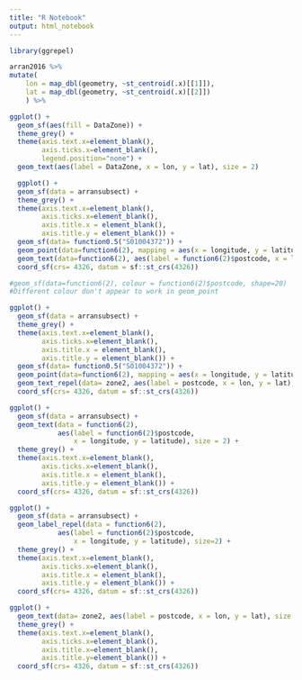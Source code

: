 ```yaml
---
title: "R Notebook"
output: html_notebook
---
```

```r
library(ggrepel)
```

```r
arran2016 %>%
mutate(
    lon = map_dbl(geometry, ~st_centroid(.x)[[1]]),
    lat = map_dbl(geometry, ~st_centroid(.x)[[2]])
    ) %>%

ggplot() +
  geom_sf(aes(fill = DataZone)) +
  theme_grey() +
  theme(axis.text.x=element_blank(),
        axis.ticks.x=element_blank(),
        legend.position="none") +
  geom_text(aes(label = DataZone, x = lon, y = lat), size = 2)
```

```r
  ggplot() +
  geom_sf(data = arransubsect) +
  theme_grey() +
  theme(axis.text.x=element_blank(),
        axis.ticks.x=element_blank(), 
        axis.title.x = element_blank(),
        axis.title.y = element_blank()) +
  geom_sf(data= function0.5("S01004372")) +
  geom_point(data=function6(2), mapping = aes(x = longitude, y = latitude), size=1) +
  geom_text(data=function6(2), aes(label = function6(2)$postcode, x = longitude, y = latitude), size = 2) +
  coord_sf(crs= 4326, datum = sf::st_crs(4326))

#geom_sf(data=function6(2), colour = function6(2)$postcode, shape=20)
#Different colour don't appear to work in geom_point
```
```r
ggplot() +
  geom_sf(data = arransubsect) +
  theme_grey() +
  theme(axis.text.x=element_blank(),
        axis.ticks.x=element_blank(), 
        axis.title.x = element_blank(),
        axis.title.y = element_blank()) +
  geom_sf(data= function0.5("S01004372")) +
  geom_point(data=function6(2), mapping = aes(x = longitude, y = latitude), size=1) +
  geom_text_repel(data= zone2, aes(label = postcode, x = lon, y = lat), colour = 'blue', size = 2) +
  coord_sf(crs= 4326, datum = sf::st_crs(4326))
```

```r
ggplot() +
  geom_sf(data = arransubsect) +
  geom_text(data = function6(2), 
            aes(label = function6(2)$postcode, 
                x = longitude, y = latitude), size = 2) +
  theme_grey() +
  theme(axis.text.x=element_blank(),
        axis.ticks.x=element_blank(),
        axis.title.x = element_blank(),
        axis.title.y = element_blank()) +
  coord_sf(crs= 4326, datum = sf::st_crs(4326))
```

```r
ggplot() +
  geom_sf(data = arransubsect) +
  geom_label_repel(data = function6(2), 
            aes(label = function6(2)$postcode, 
                x = longitude, y = latitude), size=2) +
  theme_grey() +
  theme(axis.text.x=element_blank(),
        axis.ticks.x=element_blank(),
        axis.title.x = element_blank(),
        axis.title.y = element_blank()) +
  coord_sf(crs= 4326, datum = sf::st_crs(4326))
```


```r
ggplot() +
  geom_text(data= zone2, aes(label = postcode, x = lon, y = lat), size = 2) +
  theme_grey() +
  theme(axis.text.x=element_blank(),
        axis.ticks.x=element_blank(),
        axis.title.x=element_blank(),
        axis.title.y=element_blank()) +
  coord_sf(crs= 4326, datum = sf::st_crs(4326))
```
